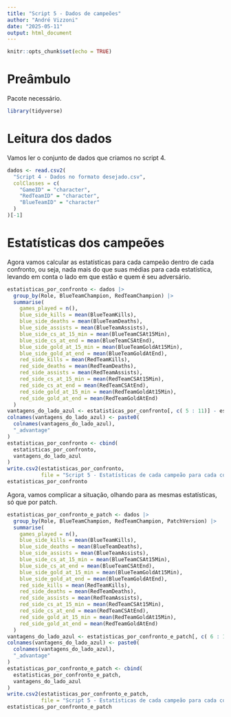 ---
title: "Script 5 - Dados de campeões"
author: "André Vizzoni"
date: "2025-05-11"
output: html_document
---

```{r setup, include=FALSE}
knitr::opts_chunk$set(echo = TRUE)
```

# Preâmbulo

Pacote necessário.

```{r preambulo}
library(tidyverse)
```

# Leitura dos dados

Vamos ler o conjunto de dados que criamos no script 4.

```{r dados}
dados <- read.csv2(
  "Script 4 - Dados no formato desejado.csv",
  colClasses = c(
    "GameID" = "character",
    "RedTeamID" = "character",
    "BlueTeamID" = "character"
  )
)[-1]
```

# Estatísticas dos campeões

Agora vamos calcular as estatísticas para cada campeão dentro de cada confronto, ou seja, nada mais do que suas médias para cada estatística, levando em conta o lado em que estão e quem é seu adversário.

```{r estatisticas}
estatisticas_por_confronto <- dados |> 
  group_by(Role, BlueTeamChampion, RedTeamChampion) |> 
  summarise(
    games_played = n(),
    blue_side_kills = mean(BlueTeamKills),
    blue_side_deaths = mean(BlueTeamDeaths),
    blue_side_assists = mean(BlueTeamAssists),
    blue_side_cs_at_15_min = mean(BlueTeamCSAt15Min),
    blue_side_cs_at_end = mean(BlueTeamCSAtEnd),
    blue_side_gold_at_15_min = mean(BlueTeamGoldAt15Min),
    blue_side_gold_at_end = mean(BlueTeamGoldAtEnd),
    red_side_kills = mean(RedTeamKills),
    red_side_deaths = mean(RedTeamDeaths),
    red_side_assists = mean(RedTeamAssists),
    red_side_cs_at_15_min = mean(RedTeamCSAt15Min),
    red_side_cs_at_end = mean(RedTeamCSAtEnd),
    red_side_gold_at_15_min = mean(RedTeamGoldAt15Min),
    red_side_gold_at_end = mean(RedTeamGoldAtEnd)
  )
vantagens_do_lado_azul <- estatisticas_por_confronto[, c( 5 : 11)] - estatisticas_por_confronto[, c( 12 : 18)]
colnames(vantagens_do_lado_azul) <- paste0(
  colnames(vantagens_do_lado_azul),
  "_advantage"
)
estatisticas_por_confronto <- cbind(
  estatisticas_por_confronto,
  vantagens_do_lado_azul
)
write.csv2(estatisticas_por_confronto,
           file = "Script 5 - Estatísticas de cada campeão para cada confronto em 2025.csv")
estatisticas_por_confronto
```
Agora, vamos complicar a situação, olhando para as mesmas estatísticas, só que por patch.
```{r estatisticas_2}
estatisticas_por_confronto_e_patch <- dados |> 
  group_by(Role, BlueTeamChampion, RedTeamChampion, PatchVersion) |> 
  summarise(
    games_played = n(),
    blue_side_kills = mean(BlueTeamKills),
    blue_side_deaths = mean(BlueTeamDeaths),
    blue_side_assists = mean(BlueTeamAssists),
    blue_side_cs_at_15_min = mean(BlueTeamCSAt15Min),
    blue_side_cs_at_end = mean(BlueTeamCSAtEnd),
    blue_side_gold_at_15_min = mean(BlueTeamGoldAt15Min),
    blue_side_gold_at_end = mean(BlueTeamGoldAtEnd),
    red_side_kills = mean(RedTeamKills),
    red_side_deaths = mean(RedTeamDeaths),
    red_side_assists = mean(RedTeamAssists),
    red_side_cs_at_15_min = mean(RedTeamCSAt15Min),
    red_side_cs_at_end = mean(RedTeamCSAtEnd),
    red_side_gold_at_15_min = mean(RedTeamGoldAt15Min),
    red_side_gold_at_end = mean(RedTeamGoldAtEnd)
  )
vantagens_do_lado_azul <- estatisticas_por_confronto_e_patch[, c( 6 : 12)] - estatisticas_por_confronto_e_patch[, c( 13 : 19)]
colnames(vantagens_do_lado_azul) <- paste0(
  colnames(vantagens_do_lado_azul),
  "_advantage"
)
estatisticas_por_confronto_e_patch <- cbind(
  estatisticas_por_confronto_e_patch,
  vantagens_do_lado_azul
)
write.csv2(estatisticas_por_confronto_e_patch,
           file = "Script 5 - Estatísticas de cada campeão para cada confronto em 2025 divididas por patch.csv")
estatisticas_por_confronto_e_patch
```